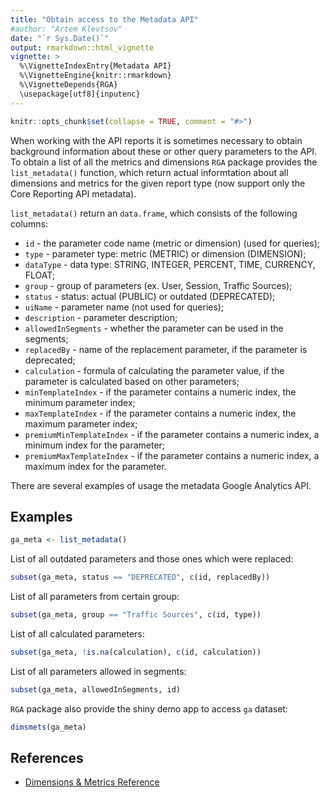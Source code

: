 ```yaml
---
title: "Obtain access to the Metadata API"
#author: "Artem Klevtsov"
date: "`r Sys.Date()`"
output: rmarkdown::html_vignette
vignette: >
  %\VignetteIndexEntry{Metadata API}
  %\VignetteEngine{knitr::rmarkdown}
  %\VignetteDepends{RGA}
  \usepackage[utf8]{inputenc}
---
```


```r
knitr::opts_chunk$set(collapse = TRUE, comment = "#>")
```

When working with the API reports it is sometimes necessary to obtain background information about these or other query parameters to the API. To obtain a list of all the metrics and dimensions `RGA` package provides the `list_metadata()` function, which return actual informtation about all dimensions and metrics for the given report type (now support only the Core Reporting API metadata).

`list_metadata()` return an `data.frame`,  which consists of the following columns:

* `id` - the parameter code name (metric or dimension) (used for queries);
* `type` - parameter type: metric (METRIC) or dimension (DIMENSION);
* `dataType` - data type: STRING, INTEGER, PERCENT, TIME, CURRENCY, FLOAT;
* `group` - group of parameters (ex. User, Session, Traffic Sources);
* `status` - status: actual (PUBLIC) or outdated (DEPRECATED);
* `uiName` - parameter name (not used for queries);
* `description` - parameter description;
* `allowedInSegments` - whether the parameter can be used in the segments;
* `replacedBy` - name of the replacement parameter, if the parameter is deprecated;
* `calculation` - formula of calculating the parameter value, if the parameter is calculated based on other parameters;
* `minTemplateIndex` - if the parameter contains a numeric index, the minimum parameter index;
* `maxTemplateIndex` - if the parameter contains a numeric index, the maximum parameter index;
* `premiumMinTemplateIndex` - if the parameter contains a numeric index, a minimum index for the parameter;
* `premiumMaxTemplateIndex` - if the parameter contains a numeric index, a maximum index for the parameter.

There are several examples of usage the metadata Google Analytics API.

## Examples

```r
ga_meta <- list_metadata()
```

List of all outdated parameters and those ones which were replaced:

```r
subset(ga_meta, status == "DEPRECATED", c(id, replacedBy))
```

List of all parameters from certain group:

```r
subset(ga_meta, group == "Traffic Sources", c(id, type))
```

List of all calculated parameters:

```r
subset(ga_meta, !is.na(calculation), c(id, calculation))
```

List of all parameters allowed in segments:

```r
subset(ga_meta, allowedInSegments, id)
```

`RGA` package also provide the shiny demo app to access `ga` dataset:

```r
dimsmets(ga_meta)
```

## References

- [Dimensions & Metrics Reference](https://developers.google.com/analytics/devguides/reporting/core/dimsmets)
